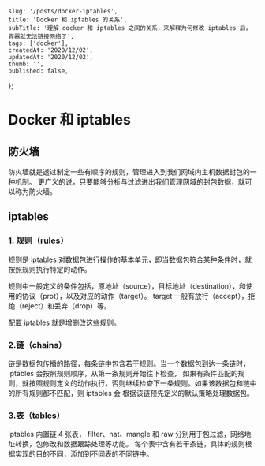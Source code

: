 
    slug: '/posts/docker-iptables',
    title: 'Docker 和 iptables 的关系',
    subTitle: '理解 docker 和 iptables 之间的关系，来解释为何修改 iptables 后，容器就无法链接网络了',
    tags: ['docker'],
    createdAt: '2020/12/02',
    updatedAt: '2020/12/02',
    thumb: '',
    published: false,
};


# Docker 和 iptables

## 防火墙

防火墙就是透过制定一些有顺序的规则，管理进入到我们网域内主机数据封包的一种机制。
更广义的说，只要能够分析与过滤进出我们管理网域的封包数据，就可以称为防火墙。

## iptables

### 1. 规则（rules）

规则是 iptables 对数据包进行操作的基本单元，即当数据包符合某种条件时，就按照规则执行特定的动作。

规则中一般定义的条件包括，原地址（source），目标地址（destination），和使用的协议（prot），以及对应的动作（target）。
target 一般有放行（accept），拒绝（reject）和丢弃（drop）等。

配置 iptables 就是增删改这些规则。

### 2.链（chains）

链是数据包传播的路径，每条链中包含若干规则。当一个数据包到达一条链时，iptables 会按照规则顺序，从第一条规则开始往下检查，
如果有条件匹配的规则，就按照规则定义的动作执行，否则继续检查下一条规则。如果该数据包和链中的所有规则都不匹配，则 iptables 会
根据该链预先定义的默认策略处理数据包。

### 3.表（tables）

iptables 内置链 4 张表， filter、nat、mangle 和 raw 分别用于包过滤，网络地址转换，包修改和数据跟踪处理等功能。
每个表中含有若干条链，具体的规则根据实现的目的不同，添加到不同表的不同链中。
